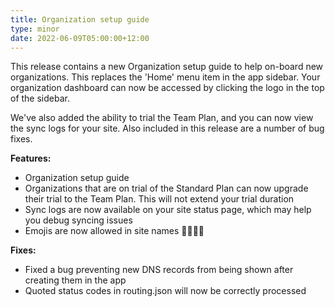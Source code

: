 ```yaml
---
title: Organization setup guide
type: minor
date: 2022-06-09T05:00:00+12:00
---
```

This release contains a new Organization setup guide to help on-board new organizations. This replaces the 'Home' menu item in the app sidebar. Your organization dashboard can now be accessed by clicking the logo in the top of the sidebar.

We've also added the ability to trial the Team Plan, and you can now view the sync logs for your site. Also included in this release are a number of bug fixes.

**Features:**

* Organization setup guide
* Organizations that are on trial of the Standard Plan can now upgrade their trial to the Team Plan. This will not extend your trial duration
* Sync logs are now available on your site status page, which may help you debug syncing issues
* Emojis are now allowed in site names 🎉💯😎🙌

**Fixes:**

* Fixed a bug preventing new DNS records from being shown after creating them in the app
* Quoted status codes in routing.json will now be correctly processed
